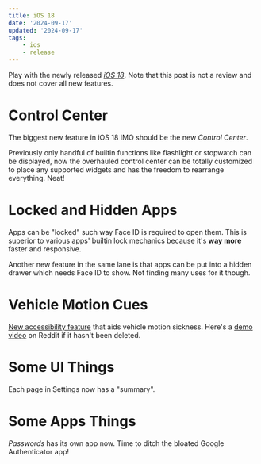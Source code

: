 ```yaml
---
title: iOS 18
date: '2024-09-17'
updated: '2024-09-17'
tags:
    - ios
    - release
---
```


Play with the newly released [*iOS 18*](https://www.apple.com/ios/ios-18/). Note that this post is not a review and does not cover all new features.


# Control Center

The biggest new feature in iOS 18 IMO should be the new *Control Center*.

Previously only handful of builtin functions like flashlight or stopwatch can be displayed, now the overhauled control center can be totally customized to place any supported widgets and has the freedom to rearrange everything. Neat!

<div class="grid grid-cols-2 lg:grid-cols-3 gap-2">
    <comp.Pic
        src="./control_center.avif"
        alt="ios 18 control center"
        caption="Fresh new control center"
    />
    <comp.Pic
        src="./control_center_scrollable.avif"
        alt="ios 18 control center with pages"
        caption="Scrollable pages"
    />
    <comp.Pic
        src="./control_center_edit_mode.avif"
        alt="ios 18 control center in edit mode"
        title="Nice beans"
        caption="Edit mode"
    />
</div>


# Locked and Hidden Apps

Apps can be "locked" such way Face ID is required to open them. This is superior to various apps' builtin lock mechanics because it's **way more** faster and responsive.

<div class="grid grid-cols-2 lg:grid-cols-3 gap-2">
    <comp.Pic
        src="./require_face_id.avif"
        alt="ios 18 enable require Face ID"
        caption="Enable &quot;Require Face ID&quot; on Journal app"
    />
    <comp.Pic
        src="./face_id_landing.avif"
        alt="ios 18 locked app landing"
        caption="The landing page"
    />
</div>

Another new feature in the same lane is that apps can be put into a hidden drawer which needs Face ID to show. Not finding many uses for it though.

<div class="grid grid-cols-2 lg:grid-cols-3 gap-2">
    <comp.Pic
        src="./hide_app.avif"
        alt="ios 18 hide app"
        caption="Hide app by using the second option"
    />
    <comp.Pic
        src="./hidden_drawer.avif"
        alt="ios 18 hidden app drawer in locked state"
        caption="Drawer for hidden apps (locked)"
    />
    <comp.Pic
        src="./hidden_drawer_unlocked.avif"
        alt="ios 18 hidden app drawer in unlocked state"
        caption="Drawer for hidden apps (unlocked)"
    />
</div>


# Vehicle Motion Cues

[New accessibility feature](https://www.apple.com/newsroom/2024/05/apple-announces-new-accessibility-features-including-eye-tracking/) that aids vehicle motion sickness. Here's a [demo video](https://www.reddit.com/r/iOSBeta/comments/1dcxt65/ios_18_db1_vehicle_motion_cues_in_action/) on Reddit if it hasn't been deleted.

<div class="grid grid-cols-2 lg:grid-cols-3 gap-2">
    <comp.Pic
        src="./motion_cue_toggle.avif"
        alt="ios 18 motion cue toggle"
        caption="Options to toggle Vehicle Motion Cues"
    />
    <comp.Pic
        src="./motion_cue_enabled.avif"
        alt="ios 18 motion cue enabled"
        caption="Motion Cues enabled. Notice those dots"
    />
</div>


# Some UI Things

Each page in Settings now has a "summary".

<div class="max-w-[40%]">
    <comp.Pic
        src="./settings_summary.avif"
        alt="ios 18 settings pages with summary"
        caption="Summary on top"
    />
</div>


# Some Apps Things

*Passwords* has its own app now. Time to ditch the bloated Google Authenticator app!

<div class="max-w-[40%]">
    <comp.Pic
        src="./password_app.avif"
        alt="ios 18 passwords app"
        caption="The new Passwords app"
    />
</div>